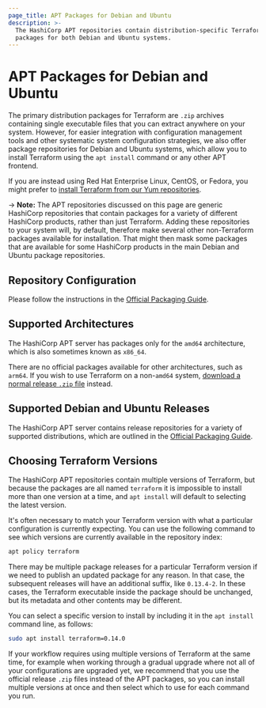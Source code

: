 ```yaml
---
page_title: APT Packages for Debian and Ubuntu
description: >-
  The HashiCorp APT repositories contain distribution-specific Terraform
  packages for both Debian and Ubuntu systems.
---
```


# APT Packages for Debian and Ubuntu

The primary distribution packages for Terraform are `.zip` archives containing
single executable files that you can extract anywhere on your system. However,
for easier integration with configuration management tools and other systematic
system configuration strategies, we also offer package repositories for
Debian and Ubuntu systems, which allow you to install Terraform using the
`apt install` command or any other APT frontend.

If you are instead using Red Hat Enterprise Linux, CentOS, or Fedora, you
might prefer to [install Terraform from our Yum repositories](/cli/install/yum).

-> **Note:** The APT repositories discussed on this page are generic HashiCorp
repositories that contain packages for a variety of different HashiCorp
products, rather than just Terraform. Adding these repositories to your
system will, by default, therefore make several other non-Terraform
packages available for installation. That might then mask some packages that
are available for some HashiCorp products in the main Debian and Ubuntu
package repositories.

## Repository Configuration

Please follow the instructions in the [Official Packaging Guide](https://www.hashicorp.com/official-packaging-guide).

## Supported Architectures

The HashiCorp APT server has packages only for the `amd64`
architecture, which is also sometimes known as `x86_64`.

There are no official packages available for other architectures, such as
`arm64`. If you wish to use Terraform on a non-`amd64` system,
[download a normal release `.zip` file](/downloads) instead.

## Supported Debian and Ubuntu Releases

The HashiCorp APT server contains release repositories for a variety of
supported distributions, which are outlined in the [Official Packaging Guide](https://www.hashicorp.com/official-packaging-guide).


## Choosing Terraform Versions

The HashiCorp APT repositories contain multiple versions of Terraform, but
because the packages are all named `terraform` it is impossible to install
more than one version at a time, and `apt install` will default to selecting
the latest version.

It's often necessary to match your Terraform version with what a particular
configuration is currently expecting. You can use the following command to
see which versions are currently available in the repository index:

```bash
apt policy terraform
```

There may be multiple package releases for a particular Terraform version if
we need to publish an updated package for any reason. In that case, the
subsequent releases will have an additional suffix, like `0.13.4-2`. In these
cases, the Terraform executable inside the package should be unchanged, but its
metadata and other contents may be different.

You can select a specific version to install by including it in the
`apt install` command line, as follows:

```bash
sudo apt install terraform=0.14.0
```

If your workflow requires using multiple versions of Terraform at the same
time, for example when working through a gradual upgrade where not all
of your configurations are upgraded yet, we recommend that you use the
official release `.zip` files instead of the APT packages, so you can install
multiple versions at once and then select which to use for each command you
run.

